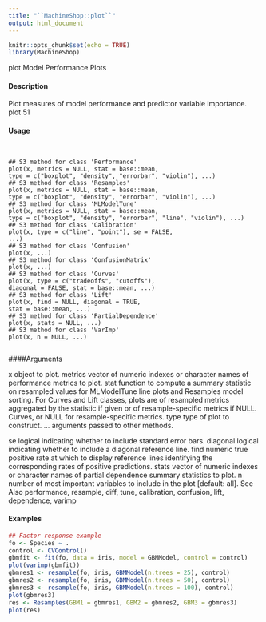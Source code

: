 ```yaml
---
title: "``MachineShop::plot``"
output: html_document
---
```


```r
knitr::opts_chunk$set(echo = TRUE)
library(MachineShop)
```


plot Model Performance Plots

#### Description

Plot measures of model performance and predictor variable importance.
plot 51

#### Usage
<pre><code>

## S3 method for class 'Performance'
plot(x, metrics = NULL, stat = base::mean,
type = c("boxplot", "density", "errorbar", "violin"), ...)
## S3 method for class 'Resamples'
plot(x, metrics = NULL, stat = base::mean,
type = c("boxplot", "density", "errorbar", "violin"), ...)
## S3 method for class 'MLModelTune'
plot(x, metrics = NULL, stat = base::mean,
type = c("boxplot", "density", "errorbar", "line", "violin"), ...)
## S3 method for class 'Calibration'
plot(x, type = c("line", "point"), se = FALSE,
...)
## S3 method for class 'Confusion'
plot(x, ...)
## S3 method for class 'ConfusionMatrix'
plot(x, ...)
## S3 method for class 'Curves'
plot(x, type = c("tradeoffs", "cutoffs"),
diagonal = FALSE, stat = base::mean, ...)
## S3 method for class 'Lift'
plot(x, find = NULL, diagonal = TRUE,
stat = base::mean, ...)
## S3 method for class 'PartialDependence'
plot(x, stats = NULL, ...)
## S3 method for class 'VarImp'
plot(x, n = NULL, ...)

</code></pre>
####Arguments

x object to plot.
metrics vector of numeric indexes or character names of performance metrics to plot.
stat function to compute a summary statistic on resampled values for MLModelTune line plots and Resamples model sorting. For Curves and Lift classes, plots are
of resampled metrics aggregated by the statistic if given or of resample-specific metrics if NULL. Curves, or NULL for resample-specific metrics.
type type of plot to construct.
... arguments passed to other methods.

se logical indicating whether to include standard error bars.
diagonal logical indicating whether to include a diagonal reference line.
find numeric true positive rate at which to display reference lines identifying the corresponding rates of positive predictions.
stats vector of numeric indexes or character names of partial dependence summary
statistics to plot.
n number of most important variables to include in the plot [default: all].
See Also
performance, resample, diff, tune, calibration, confusion, lift, dependence, varimp

#### Examples
```r

## Factor response example
fo <- Species ~ .
control <- CVControl()
gbmfit <- fit(fo, data = iris, model = GBMModel, control = control)
plot(varimp(gbmfit))
gbmres1 <- resample(fo, iris, GBMModel(n.trees = 25), control)
gbmres2 <- resample(fo, iris, GBMModel(n.trees = 50), control)
gbmres3 <- resample(fo, iris, GBMModel(n.trees = 100), control)
plot(gbmres3)
res <- Resamples(GBM1 = gbmres1, GBM2 = gbmres2, GBM3 = gbmres3)
plot(res)
```
